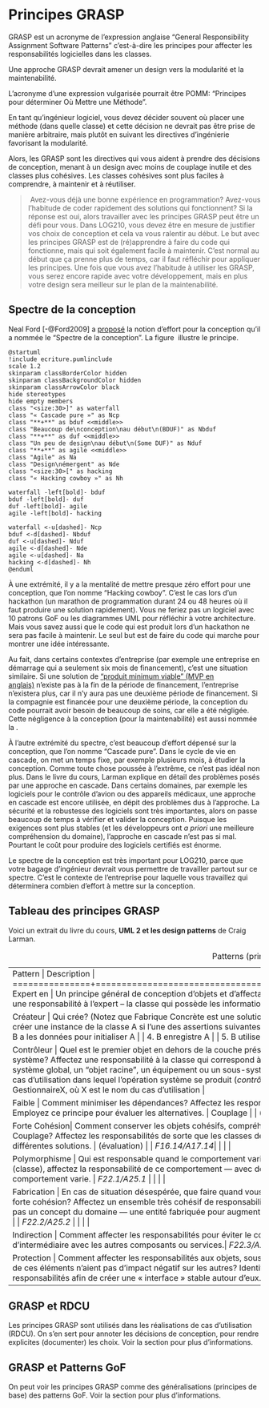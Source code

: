 # Principes GRASP

GRASP est un acronyme de l'expression anglaise "General Responsibility Assignment Software Patterns" c'est-à-dire les principes pour affecter les responsabilités logicielles dans les classes.

Une approche GRASP devrait amener un design vers la modularité et la maintenabilité.

L'acronyme d'une expression vulgarisée pourrait être POMM: "Principes pour déterminer Où Mettre une Méthode".

En tant qu'ingénieur logiciel, vous devez décider souvent où placer une méthode (dans quelle classe) et cette décision ne devrait pas être prise de manière arbitraire, mais plutôt en suivant les directives d'ingénierie favorisant la modularité.

Alors, les GRASP sont les directives qui vous aident à prendre des décisions de conception, menant à un design avec moins de couplage inutile et des classes plus cohésives.
Les classes cohésives sont plus faciles à comprendre, à maintenir et à réutiliser.

> \faHatCowboySide\ Avez-vous déjà une bonne expérience en programmation?
Avez-vous l'habitude de coder rapidement des solutions qui fonctionnent?
Si la réponse est oui, alors travailler avec les principes GRASP peut être un défi pour vous.
Dans LOG210, vous devez être en mesure de justifier vos choix de conception et cela va vous ralentir au début.
Le but avec les principes GRASP est de (ré)apprendre à faire du code qui fonctionne, mais qui soit également facile à maintenir.
C'est normal au début que ça prenne plus de temps, car il faut réfléchir pour appliquer les principes.
Une fois que vous avez l'habitude à utiliser les GRASP, vous serez encore rapide avec votre développement, mais en plus votre design sera meilleur sur le plan de la maintenabilité.

## Spectre de la conception {#SpectreDeLaConception}

Neal Ford [-@Ford2009] a [proposé](https://www.ibm.com/developerworks/library/j-eaed1/index.html) la notion d'effort pour la conception qu'il a nommée le "Spectre de la conception".
La figure\ \ref{Spectre_conception} illustre le principe.

```.plantuml
@startuml
!include ecriture.pumlinclude
scale 1.2
skinparam classBorderColor hidden
skinparam classBackgroundColor hidden
skinparam classArrowColor black
hide stereotypes
hide empty members
class "<size:30>]" as waterfall
class "« Cascade pure »" as Ncp
class "**+**" as bduf <<middle>>
class "Beaucoup de\nconception\nau début\n(BDUF)" as Nbduf
class "**+**" as duf <<middle>>
class "Un peu de design\nau début\n(Some DUF)" as Nduf
class "**+**" as agile <<middle>>
class "Agile" as Na
class "Design\némergent" as Nde
class "<size:30>[" as hacking
class "« Hacking cowboy »" as Nh

waterfall -left[bold]- bduf
bduf -left[bold]- duf
duf -left[bold]- agile
agile -left[bold]- hacking

waterfall <-u[dashed]- Ncp
bduf <-d[dashed]- Nbduf
duf <-u[dashed]- Nduf
agile <-d[dashed]- Nde
agile <-u[dashed]- Na
hacking <-d[dashed]- Nh
@enduml
```

À une extrémité, il y a la mentalité de mettre presque zéro effort pour une conception, que l'on nomme "Hacking cowboy".
C'est le cas lors d'un hackathon (un marathon de programmation durant 24 ou 48 heures où il faut produire une solution rapidement).
Vous ne feriez pas un logiciel avec 10 patrons GoF ou les diagrammes UML pour réfléchir à votre architecture.
Mais vous savez aussi que le code qui est produit lors d'un hackathon ne sera pas facile à maintenir.
Le seul but est de faire du code qui marche pour montrer une idée intéressante.

Au fait, dans certains contextes d'entreprise (par exemple une entreprise en démarrage qui a seulement six mois de financement), c'est une situation similaire.
Si une solution de ["produit minimum viable" (MVP en anglais)](https://en.wikipedia.org/wiki/Minimum_viable_product)\ \faWikipediaW n'existe pas à la fin de la période de financement, l'entreprise n'existera plus, car il n'y aura pas une deuxième période de financement.
Si la compagnie est financée pour une deuxième période, la conception du code pourrait avoir besoin de beaucoup de soins, car elle a été négligée.
Cette négligence à la conception (pour la maintenabilité) est aussi nommée la \hyperref[DetteTechnique]{dette technique}.

À l'autre extrémité du spectre, c'est beaucoup d'effort dépensé sur la conception, que l'on nomme "Cascade pure".
Dans le cycle de vie en cascade, on met un temps fixe, par exemple plusieurs mois, à étudier la conception.
Comme toute chose poussée à l'extrême, ce n'est pas idéal non plus.
Dans le livre du cours, Larman explique en détail des problèmes posés par une approche en cascade.
Dans certains domaines, par exemple les logiciels pour le contrôle d'avion ou des appareils médicaux, une approche en cascade est encore utilisée, en dépit des problèmes dus à l'approche.
La sécurité et la robustesse des logiciels sont très importantes, alors on passe beaucoup de temps à vérifier et valider la conception.
Puisque les exigences sont plus stables (et les développeurs ont *a priori* une meilleure compréhension du domaine), l'approche en cascade n'est pas si mal.
Pourtant le coût pour produire des logiciels certifiés est énorme.

Le spectre de la conception est très important pour LOG210, parce que votre bagage d'ingénieur devrait vous permettre de travailler partout sur ce spectre.
C'est le contexte de l'entreprise pour laquelle vous travaillez qui déterminera combien d'effort à mettre sur la conception.
<!-- Si vous négligez complètement la conception, vous pouvez peut-être produire du code qui fonctionne plus vite à court terme.
Mais il faudra repayer la dette technique un jour.
Un moyen de gérer cette dette technique est de *réusiner* (anglais refactor). -->

\newpage

## Tableau des principes GRASP {#GRASPTable}

Voici un extrait du livre du cours, **UML 2 et les design patterns** de Craig Larman.

+---------------+--------------------------------------------------------------------------------+
| Pattern       | Description                                           |
+===============+================================================================================+
| Expert en     | Un principe général de conception d'objets et d'affectation des responsabilités.\label{tab_GRASPExpert} \newline |
| information   |  |
|*F16.11/A17.11*| Affecter une responsabilité à l'expert – la classe qui possède les informations nécessaires pour s'en acquitter. \newline |
| \faBook       | |
+-------------+--------------------------------------------------------+
| Créateur      | Qui crée? \label{tab_GRASPCreateur} (Notez que Fabrique Concrète est une solution de rechange courante.) \newline\newline Affectez à la classe B la responsabilité de créer une instance de la classe A si l'une des assertions suivantes est vraie: |
|*F16.10/A17.10*| |
| \faBook       | 1. B contient A |
|               | 2. B agrège A |
|               | 3. B a les données pour initialiser A |
|               | 4. B enregistre A |
|               | 5. B utilise étroitement A \newline |
+-------------+--------------------------------------------------------+
| Contrôleur    | Quel \label{tab_GRASPControleur}est le premier objet en dehors de la couche présentation qui reçoit et coordonne ("contrôle") les opérations système? \newline\newline Affectez une responsabilité à la classe qui correspond à l'une de ces définitions: |
|*F16.13/A17.13*| |
| \faBook       | 1. Elle représente le système global, un "objet racine", un équipement ou un sous-système (contrôleur de façade). |
|               | 2. Elle représente un scénario de cas d'utilisation dans lequel l'opération système se produit (*contrôleur de session* ou contrôleur de cas d'utilisation). On la nomme GestionnaireX, où X est le nom du cas d'utilisation \newline |
+-------------+--------------------------------------------------------+
| Faible        | Comment minimiser les dépendances? \newline\newline Affectez les responsabilités de sorte que le couplage (inutile) demeure faible. Employez ce principe pour évaluer les alternatives. |
| Couplage      | \newline |
| (évaluation)  |
|*F16.12/A17.12*| |
| \faBook       | |
+-------------+--------------------------------------------------------+
| Forte Cohésion| Comment conserver les objets cohésifs, compréhensibles, gérables et, en conséquence, obtenir un Faible Couplage? \newline\newline Affectez les responsabilités de sorte que les classes demeurent cohésives. Employez ce principe pour évaluer les différentes solutions. |
| (évaluation)  | \newline |
|*F16.14/A17.14*| |
| \faBook       | |
+-------------+--------------------------------------------------------+
| Polymorphisme | Qui est responsable quand le comportement varie selon le type? \newline\newline Lorsqu'un comportement varie selon le type (classe), affectez la responsabilité de ce comportement — avec des opérations polymorphes — aux types pour lesquels le comportement varie. \newline |
| *F22.1/A25.1* | |
| \faBook       | |
+-------------+--------------------------------------------------------+
| Fabrication   | En cas de situation désespérée, que faire quand vous ne voulez pas transgresser les principes de faible couplage et de forte cohésion? \newline\newline Affectez un ensemble très cohésif de responsabilités à une classe "comportementale" artificielle qui ne représente pas un concept du domaine — une entité fabriquée pour augmenter la cohésion, diminuer le couplage et faciliter la réutilisation.\newline |
| Pure          | |
| *F22.2/A25.2* | |
| \faBook       | |
+-------------+--------------------------------------------------------+
|Indirection    | Comment affecter les responsabilités pour éviter le couplage direct? \newline\newline Affectez la responsabilité à un objet qui sert d'intermédiaire avec les autres composants ou services.\newline |
| *F22.3/A25.3* | |
| \faBook       | |
+-------------+--------------------------------------------------------+
| Protection    | Comment affecter les responsabilités aux objets, sous-systèmes et systèmes de sorte que les variations ou l'instabilité de ces éléments n'aient pas d'impact négatif sur les autres? \newline\newline Identifiez les points de variation ou d'instabilité prévisibles et affectez les responsabilités afin de créer une « interface » stable autour d'eux. |
| \newline des  | |
| variations    | |
| *F22.4/A25.4* | |
| \faBook       | |
+-------------+--------------------------------------------------------+

: Patterns (principes) GRASP \label{tableGRASP}

## GRASP et RDCU

Les principes GRASP sont utilisés dans les réalisations de cas d'utilisation (RDCU). 
On s'en sert pour annoter les décisions de conception, pour rendre explicites (documenter) les choix. 
Voir la section \nameref{sec:RDCU} pour plus d'informations.

## GRASP et Patterns GoF

On peut voir les principes GRASP comme des généralisations (principes de base) des patterns GoF. Voir la section \nameref{sec:GRASP-GoF} pour plus d'informations.
